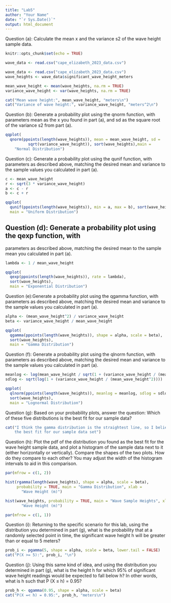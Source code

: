 ---
title: "Lab5"
author: "Your Name"
date: "`r Sys.Date()`"
output: html_document
---

Question (a): Calculate the mean x and the variance s2 of the wave height sample data.

```{r setup, include=FALSE}
knitr::opts_chunk$set(echo = TRUE)
```

```{r}
wave_data <- read.csv("cape_elizabeth_2023_data.csv")
```

```{r}
wave_data <- read.csv("cape_elizabeth_2023_data.csv")
wave_heights <- wave_data$significant_wave_height_meters

mean_wave_height <- mean(wave_heights, na.rm = TRUE)
variance_wave_height <- var(wave_heights, na.rm = TRUE)

cat("Mean wave height:", mean_wave_height, "meters\n")
cat("Variance of wave height:", variance_wave_height, "meters^2\n")
```

Question (b): Generate a probability plot using the qnorm function, with parameters 
mean as the x you found in part (a), and sd as the square root of the variance s2 
from part (a).

```{r}
qqplot(
  qnorm(ppoints(length(wave_heights)), mean = mean_wave_height, sd = 
          sqrt(variance_wave_height)), sort(wave_heights),main = 
    "Normal Distribution")
```

Question (c): Generate a probability plot using the qunif function, with parameters 
as described above, matching the desired mean and variance to the sample values 
you calculated in part (a).

```{r}
c <- mean_wave_height
r <- sqrt(3 * variance_wave_height)
a <- c - r
b <- c + r

qqplot(
  qunif(ppoints(length(wave_heights)), min = a, max = b), sort(wave_heights),
  main = "Uniform Distribution")
```

## Question (d): Generate a probability plot using the qexp function, with 
parameters as described above, matching the desired mean to the sample mean you 
calculated in part (a).

```{r}
lambda <- 1 / mean_wave_height

qqplot(
  qexp(ppoints(length(wave_heights)), rate = lambda),
  sort(wave_heights),
  main = "Exponential Distribution")
```

Question (e):Generate a probability plot using the qgamma function, with parameters 
as described above, matching the desired mean and variance to the sample values you 
calculated in part (a).

```{r}
alpha <- (mean_wave_height^2) / variance_wave_height
beta <- variance_wave_height / mean_wave_height

qqplot(
  qgamma(ppoints(length(wave_heights)), shape = alpha, scale = beta),
  sort(wave_heights),
  main = "Gamma Distribution")
```

Question (f): Generate a probability plot using the qlnorm function, with parameters 
as described above, matching the desired mean and variance to the sample values you 
calculated in part (a).

```{r}
meanlog <- log(mean_wave_height / sqrt(1 + (variance_wave_height / (mean_wave_height^2))))
sdlog <- sqrt(log(1 + (variance_wave_height / (mean_wave_height^2))))

qqplot(
  qlnorm(ppoints(length(wave_heights)), meanlog = meanlog, sdlog = sdlog),
  sort(wave_heights),
  main = "Lognormal Distribution")
```

Question (g): Based on your probability plots, answer the question: Which of these 
five distributions is the best fit for our sample data?

```{r}

cat("I think the gamma distribution is the straightest line, so I believe it is
    the best fit for our sample data set")
```


Question (h): Plot the pdf of the distribution you found as the best fit for 
the wave height sample data, and plot a histogram of the sample data next to it 
(either horizontally or vertically). Compare the shapes of the two plots. How do 
they compare to each other? You may adjust the width of the histogram intervals 
to aid in this comparison.

```{r}
par(mfrow = c(1, 2))

hist(rgamma(length(wave_heights), shape = alpha, scale = beta), 
     probability = TRUE, main = "Gamma Distribution", xlab = 
       "Wave Height (m)")

hist(wave_heights, probability = TRUE, main = "Wave Sample Heights", xlab = 
       "Wave Height (m)")

par(mfrow = c(1, 1))
```

Question (i): Returning to the specific scenario for this lab, using the distribution 
you determined in part (g), what is the probability that at a randomly selected point 
in time, the significant wave height h will be greater than or equal to 5 meters?

```{r}

prob_i <- pgamma(5, shape = alpha, scale = beta, lower.tail = FALSE)
cat("P(X >= 5):", prob_i, "\n")
```

Question (j): Using this same kind of idea, and using the distribution you determined 
in part (g), what is the height h for which 95% of significant wave height readings 
would be expected to fall below h? In other words, what is h such that P (X ≤ h) = 0.95?

```{r}
prob_h <- qgamma(0.95, shape = alpha, scale = beta)
cat("P(X =< h) = 0.95:", prob_h, "meters\n")
```
